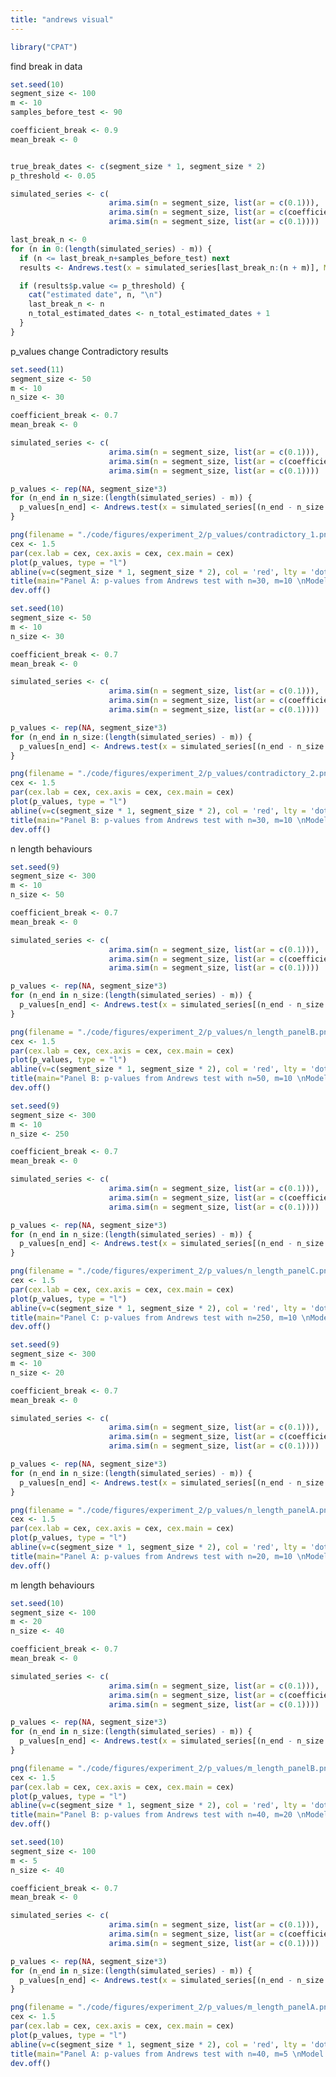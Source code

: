 ```yaml
---
title: "andrews visual"
---
```


```r
library("CPAT")
```


find break in data
```r
set.seed(10)
segment_size <- 100
m <- 10
samples_before_test <- 90

coefficient_break <- 0.9
mean_break <- 0


true_break_dates <- c(segment_size * 1, segment_size * 2)
p_threshold <- 0.05

simulated_series <- c(
                      arima.sim(n = segment_size, list(ar = c(0.1))),
                      arima.sim(n = segment_size, list(ar = c(coefficient_break))) + mean_break,
                      arima.sim(n = segment_size, list(ar = c(0.1))))

last_break_n <- 0
for (n in 0:(length(simulated_series) - m)) {
  if (n <= last_break_n+samples_before_test) next
  results <- Andrews.test(x = simulated_series[last_break_n:(n + m)], M = n-last_break_n)

  if (results$p.value <= p_threshold) {
    cat("estimated date", n, "\n")
    last_break_n <- n
    n_total_estimated_dates <- n_total_estimated_dates + 1
  }
}
```


p_values change
Contradictory results
```r
set.seed(11)
segment_size <- 50
m <- 10
n_size <- 30

coefficient_break <- 0.7
mean_break <- 0

simulated_series <- c(
                      arima.sim(n = segment_size, list(ar = c(0.1))),
                      arima.sim(n = segment_size, list(ar = c(coefficient_break))) + mean_break,
                      arima.sim(n = segment_size, list(ar = c(0.1))))

p_values <- rep(NA, segment_size*3)
for (n_end in n_size:(length(simulated_series) - m)) {
  p_values[n_end] <- Andrews.test(x = simulated_series[(n_end - n_size + 1):(n_end + m)], M = n_size)$p.value
}

png(filename = "./code/figures/experiment_2/p_values/contradictory_1.png", width = 1000, height = 400)
cex <- 1.5
par(cex.lab = cex, cex.axis = cex, cex.main = cex)
plot(p_values, type = "l")
abline(v=c(segment_size * 1, segment_size * 2), col = 'red', lty = 'dotdash', lwd = 3)
title(main="Panel A: p-values from Andrews test with n=30, m=10 \nModel with two breaks, segment sizes 50, coefficients (0.1, 0.7, 0.1)")
dev.off()
```


```r
set.seed(10)
segment_size <- 50
m <- 10
n_size <- 30

coefficient_break <- 0.7
mean_break <- 0

simulated_series <- c(
                      arima.sim(n = segment_size, list(ar = c(0.1))),
                      arima.sim(n = segment_size, list(ar = c(coefficient_break))) + mean_break,
                      arima.sim(n = segment_size, list(ar = c(0.1))))

p_values <- rep(NA, segment_size*3)
for (n_end in n_size:(length(simulated_series) - m)) {
  p_values[n_end] <- Andrews.test(x = simulated_series[(n_end - n_size + 1):(n_end + m)], M = n_size)$p.value
}

png(filename = "./code/figures/experiment_2/p_values/contradictory_2.png", width = 1000, height = 400)
cex <- 1.5
par(cex.lab = cex, cex.axis = cex, cex.main = cex)
plot(p_values, type = "l")
abline(v=c(segment_size * 1, segment_size * 2), col = 'red', lty = 'dotdash', lwd = 3)
title(main="Panel B: p-values from Andrews test with n=30, m=10 \nModel with two breaks, segment sizes 50, coefficients (0.1, 0.7, 0.1)")
dev.off()
```


n length behaviours

```r
set.seed(9)
segment_size <- 300
m <- 10
n_size <- 50

coefficient_break <- 0.7
mean_break <- 0

simulated_series <- c(
                      arima.sim(n = segment_size, list(ar = c(0.1))),
                      arima.sim(n = segment_size, list(ar = c(coefficient_break))) + mean_break,
                      arima.sim(n = segment_size, list(ar = c(0.1))))

p_values <- rep(NA, segment_size*3)
for (n_end in n_size:(length(simulated_series) - m)) {
  p_values[n_end] <- Andrews.test(x = simulated_series[(n_end - n_size + 1):(n_end + m)], M = n_size)$p.value
}

png(filename = "./code/figures/experiment_2/p_values/n_length_panelB.png", width = 1000, height = 400)
cex <- 1.5
par(cex.lab = cex, cex.axis = cex, cex.main = cex)
plot(p_values, type = "l")
abline(v=c(segment_size * 1, segment_size * 2), col = 'red', lty = 'dotdash', lwd = 3)
title(main="Panel B: p-values from Andrews test with n=50, m=10 \nModel with two breaks, segment sizes 300, coefficients (0.1, 0.7, 0.1)")
dev.off()
```

```r
set.seed(9)
segment_size <- 300
m <- 10
n_size <- 250

coefficient_break <- 0.7
mean_break <- 0

simulated_series <- c(
                      arima.sim(n = segment_size, list(ar = c(0.1))),
                      arima.sim(n = segment_size, list(ar = c(coefficient_break))) + mean_break,
                      arima.sim(n = segment_size, list(ar = c(0.1))))

p_values <- rep(NA, segment_size*3)
for (n_end in n_size:(length(simulated_series) - m)) {
  p_values[n_end] <- Andrews.test(x = simulated_series[(n_end - n_size + 1):(n_end + m)], M = n_size)$p.value
}

png(filename = "./code/figures/experiment_2/p_values/n_length_panelC.png", width = 1000, height = 400)
cex <- 1.5
par(cex.lab = cex, cex.axis = cex, cex.main = cex)
plot(p_values, type = "l")
abline(v=c(segment_size * 1, segment_size * 2), col = 'red', lty = 'dotdash', lwd = 3)
title(main="Panel C: p-values from Andrews test with n=250, m=10 \nModel with two breaks, segment sizes 300, coefficients (0.1, 0.7, 0.1)")
dev.off()
```

```r
set.seed(9)
segment_size <- 300
m <- 10
n_size <- 20

coefficient_break <- 0.7
mean_break <- 0

simulated_series <- c(
                      arima.sim(n = segment_size, list(ar = c(0.1))),
                      arima.sim(n = segment_size, list(ar = c(coefficient_break))) + mean_break,
                      arima.sim(n = segment_size, list(ar = c(0.1))))

p_values <- rep(NA, segment_size*3)
for (n_end in n_size:(length(simulated_series) - m)) {
  p_values[n_end] <- Andrews.test(x = simulated_series[(n_end - n_size + 1):(n_end + m)], M = n_size)$p.value
}

png(filename = "./code/figures/experiment_2/p_values/n_length_panelA.png", width = 1000, height = 400)
cex <- 1.5
par(cex.lab = cex, cex.axis = cex, cex.main = cex)
plot(p_values, type = "l")
abline(v=c(segment_size * 1, segment_size * 2), col = 'red', lty = 'dotdash', lwd = 3)
title(main="Panel A: p-values from Andrews test with n=20, m=10 \nModel with two breaks, segment sizes 300, coefficients (0.1, 0.7, 0.1)")
dev.off()
```

m length behaviours

```r
set.seed(10)
segment_size <- 100
m <- 20
n_size <- 40

coefficient_break <- 0.7
mean_break <- 0

simulated_series <- c(
                      arima.sim(n = segment_size, list(ar = c(0.1))),
                      arima.sim(n = segment_size, list(ar = c(coefficient_break))) + mean_break,
                      arima.sim(n = segment_size, list(ar = c(0.1))))

p_values <- rep(NA, segment_size*3)
for (n_end in n_size:(length(simulated_series) - m)) {
  p_values[n_end] <- Andrews.test(x = simulated_series[(n_end - n_size + 1):(n_end + m)], M = n_size)$p.value
}

png(filename = "./code/figures/experiment_2/p_values/m_length_panelB.png", width = 1000, height = 400)
cex <- 1.5
par(cex.lab = cex, cex.axis = cex, cex.main = cex)
plot(p_values, type = "l")
abline(v=c(segment_size * 1, segment_size * 2), col = 'red', lty = 'dotdash', lwd = 3)
title(main="Panel B: p-values from Andrews test with n=40, m=20 \nModel with two breaks, segment sizes 100, coefficients (0.1, 0.7, 0.1)")
dev.off()
```

```r
set.seed(10)
segment_size <- 100
m <- 5
n_size <- 40

coefficient_break <- 0.7
mean_break <- 0

simulated_series <- c(
                      arima.sim(n = segment_size, list(ar = c(0.1))),
                      arima.sim(n = segment_size, list(ar = c(coefficient_break))) + mean_break,
                      arima.sim(n = segment_size, list(ar = c(0.1))))

p_values <- rep(NA, segment_size*3)
for (n_end in n_size:(length(simulated_series) - m)) {
  p_values[n_end] <- Andrews.test(x = simulated_series[(n_end - n_size + 1):(n_end + m)], M = n_size)$p.value
}

png(filename = "./code/figures/experiment_2/p_values/m_length_panelA.png", width = 1000, height = 400)
cex <- 1.5
par(cex.lab = cex, cex.axis = cex, cex.main = cex)
plot(p_values, type = "l")
abline(v=c(segment_size * 1, segment_size * 2), col = 'red', lty = 'dotdash', lwd = 3)
title(main="Panel A: p-values from Andrews test with n=40, m=5 \nModel with two breaks, segment sizes 100, coefficients (0.1, 0.7, 0.1)")
dev.off()
```